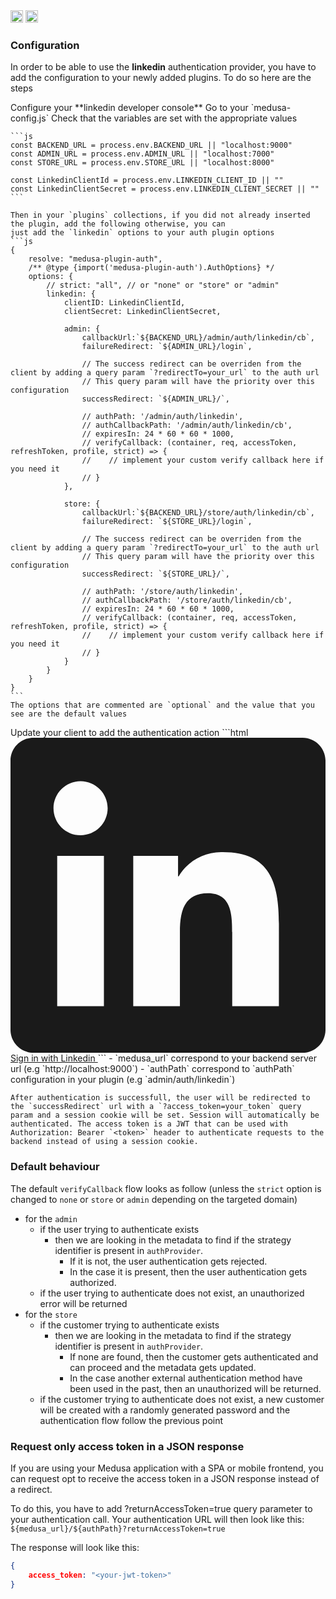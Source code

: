 <div style={{display: "flex", marginTop: "1rem"}}>
    <a style={{display: "inline"}} href="https://www.npmjs.com/package/medusa-plugin-auth"><img alt="NPM Version" src="https://img.shields.io/npm/v/medusa-plugin-auth.svg" height="20"/></a>
    <a style={{display: "inline", marginLeft: "0.5rem"}} href="https://github.com/adrien2p/medusa-plugins/tree/main/packages/medusa-plugin-auth"><img alt="NPM Version" src="https://img.shields.io/badge/github-%23121011.svg?style=Flat-square&logo=github&logoColor=white" height="20"/></a>
</div>

### Configuration

In order to be able to use the **linkedin** authentication provider, you have to add the configuration to your
newly added plugins. To do so here are the steps

<CircleStep index={1}>
    Configure your **linkedin developer console**
</CircleStep>

<CircleStep index={2}>
    Go to your `medusa-config.js`
</CircleStep>

<CircleStep index={3}>
    Check that the variables are set with the appropriate values

    ```js
    const BACKEND_URL = process.env.BACKEND_URL || "localhost:9000"
    const ADMIN_URL = process.env.ADMIN_URL || "localhost:7000"
    const STORE_URL = process.env.STORE_URL || "localhost:8000"

    const LinkedinClientId = process.env.LINKEDIN_CLIENT_ID || ""
    const LinkedinClientSecret = process.env.LINKEDIN_CLIENT_SECRET || ""
    ```

    Then in your `plugins` collections, if you did not already inserted the plugin, add the following otherwise, you can
    just add the `linkedin` options to your auth plugin options
    ```js
    {
        resolve: "medusa-plugin-auth",
        /** @type {import('medusa-plugin-auth').AuthOptions} */
        options: {
            // strict: "all", // or "none" or "store" or "admin"
            linkedin: {
                clientID: LinkedinClientId,
                clientSecret: LinkedinClientSecret,

                admin: {
                    callbackUrl:`${BACKEND_URL}/admin/auth/linkedin/cb`,
                    failureRedirect: `${ADMIN_URL}/login`,

					// The success redirect can be overriden from the client by adding a query param `?redirectTo=your_url` to the auth url
					// This query param will have the priority over this configuration
                    successRedirect: `${ADMIN_URL}/`,

                    // authPath: '/admin/auth/linkedin',
                    // authCallbackPath: '/admin/auth/linkedin/cb',
                    // expiresIn: 24 * 60 * 60 * 1000,
                    // verifyCallback: (container, req, accessToken, refreshToken, profile, strict) => {
                    //    // implement your custom verify callback here if you need it
                    // }
                },

                store: {
                    callbackUrl:`${BACKEND_URL}/store/auth/linkedin/cb`,
                    failureRedirect: `${STORE_URL}/login`,

					// The success redirect can be overriden from the client by adding a query param `?redirectTo=your_url` to the auth url
					// This query param will have the priority over this configuration
                    successRedirect: `${STORE_URL}/`,

                    // authPath: '/store/auth/linkedin',
                    // authCallbackPath: '/store/auth/linkedin/cb',
                    // expiresIn: 24 * 60 * 60 * 1000,
                    // verifyCallback: (container, req, accessToken, refreshToken, profile, strict) => {
                    //    // implement your custom verify callback here if you need it
                    // }
                }
            }
        }
    }
    ```
    The options that are commented are `optional` and the value that you see are the default values
</CircleStep>

<CircleStep index={4}>
    Update your client to add the authentication action
    ```html
    <a href="${medusa_url}/${authPath}" type="button" class="text-white bg-[#2663eb] hover:bg-[#2663eb]/90 focus:ring-4 focus:outline-none focus:ring-[#2663eb]/50 font-medium rounded-lg text-sm px-5 py-2.5 text-center inline-flex items-center dark:focus:ring-[#2663eb]/55 mr-2 mb-2">
      <svg class="mr-2 -ml-1 w-4 h-4" aria-hidden="true" focusable="false" data-prefix="fab" data-icon="linkedin" role="img" xmlns="http://www.w3.org/2000/svg" viewBox="0 0 256 256"><path fill="currentColor" d="M218.123122,218.127392 L180.191928,218.127392 L180.191928,158.724263 C180.191928,144.559023 179.939053,126.323993 160.463756,126.323993 C140.707926,126.323993 137.685284,141.757585 137.685284,157.692986 L137.685284,218.123441 L99.7540894,218.123441 L99.7540894,95.9665207 L136.168036,95.9665207 L136.168036,112.660562 L136.677736,112.660562 C144.102746,99.9650027 157.908637,92.3824528 172.605689,92.9280076 C211.050535,92.9280076 218.138927,118.216023 218.138927,151.114151 L218.123122,218.127392 Z M56.9550587,79.2685282 C44.7981969,79.2707099 34.9413443,69.4171797 34.9391618,57.260052 C34.93698,45.1029244 44.7902948,35.2458562 56.9471566,35.2436736 C69.1040185,35.2414916 78.9608713,45.0950217 78.963054,57.2521493 C78.9641017,63.090208 76.6459976,68.6895714 72.5186979,72.8184433 C68.3913982,76.9473153 62.7929898,79.26748 56.9550587,79.2685282 M75.9206558,218.127392 L37.94995,218.127392 L37.94995,95.9665207 L75.9206558,95.9665207 L75.9206558,218.127392 Z M237.033403,0.0182577091 L18.8895249,0.0182577091 C8.57959469,-0.0980923971 0.124827038,8.16056231 -0.001,18.4706066 L-0.001,237.524091 C0.120519052,247.839103 8.57460631,256.105934 18.8895249,255.9977 L237.033403,255.9977 C247.368728,256.125818 255.855922,247.859464 255.999,237.524091 L255.999,18.4548016 C255.851624,8.12438979 247.363742,-0.133792868 237.033403,0.000790807055"></path></svg>
      Sign in with Linkedin
    </a>
    ```
    - `medusa_url` correspond to your backend server url (e.g `http://localhost:9000`)
    - `authPath` correspond to `authPath` configuration in your plugin (e.g `admin/auth/linkedin`)

    After authentication is successfull, the user will be redirected to the `successRedirect` url with a `?access_token=your_token` query param and a session cookie will be set. Session will automatically be authenticated. The access token is a JWT that can be used with Authorization: Bearer `<token>` header to authenticate requests to the backend instead of using a session cookie.
</CircleStep>

### Default behaviour

The default `verifyCallback` flow looks as follow (unless the `strict` option is changed to `none` or `store` or `admin` depending on the targeted domain)
- for the `admin`
    - if the user trying to authenticate exists
        - then we are looking in the metadata to find if the strategy identifier is present in `authProvider`.
          - If it is not, the user authentication gets rejected.
          - In the case it is present, then the user authentication gets authorized.
   - if the user trying to authenticate does not exist, an unauthorized error will be returned
- for the `store`
    - if the customer trying to authenticate exists
        - then we are looking in the metadata to find if the strategy identifier is present in `authProvider`.
          - If none are found, then the customer gets authenticated and can proceed and the metadata gets updated.
          - In the case another external authentication method have been used in the past, then an unauthorized
          will be returned.
   - if the customer trying to authenticate does not exist, a new customer will be created with a randomly generated password and the authentication
     flow follow the previous point

### Request only access token in a JSON response

If you are using your Medusa application with a SPA or mobile frontend, you can request opt to receive the access token in a JSON response instead of a redirect.

To do this, you have to add ?returnAccessToken=true query parameter to your authentication call. Your authentication URL will then look like this: `${medusa_url}/${authPath}?returnAccessToken=true`

The response will look like this:
```json
{
    access_token: "<your-jwt-token>"
}
```
